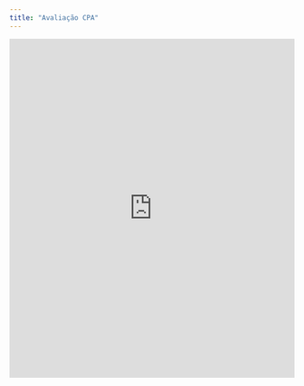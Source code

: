 ```yaml
---
title: "Avaliação CPA"
---
```


<script src="https://cdnjs.cloudflare.com/ajax/libs/iframe-resizer/3.6.2/iframeResizer.min.js" integrity="sha256-aYf0FZGWqOuKNPJ4HkmnMZeODgj3DVslnYf+8dCN9/k=" crossorigin="anonymous"></script>

<script src="https://cdn.jsdelivr.net/npm/@iframe-resizer/parent@5.3.2"></script>

<iframe src="https://redcap.idor.org/surveys/?s=RM3RWDFE77T4JRAJ" width="100%" height="600" frameborder="0" marginheight="0" marginwidth="0"></iframe>
